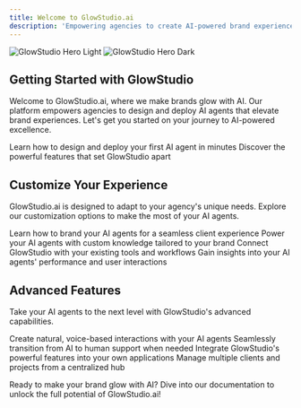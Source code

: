 ```yaml
---
title: Welcome to GlowStudio.ai
description: 'Empowering agencies to create AI-powered brand experiences'
---
```


<img
  className="block dark:hidden"
  src="/images/glowstudio-hero-light.svg"
  alt="GlowStudio Hero Light"
/>
<img
  className="hidden dark:block"
  src="/images/glowstudio-hero-dark.svg"
  alt="GlowStudio Hero Dark"
/>

## Getting Started with GlowStudio

Welcome to GlowStudio.ai, where we make brands glow with AI. Our platform empowers agencies to design and deploy AI agents that elevate brand experiences. Let's get you started on your journey to AI-powered excellence.

<CardGroup cols={2}>
  <Card
    title="Create Your First Agent"
    icon="robot"
    href="/agent-creation/overview"
  >
    Learn how to design and deploy your first AI agent in minutes
  </Card>
  <Card
    title="Explore Features"
    icon="stars"
    href="/features/ai-models"
  >
    Discover the powerful features that set GlowStudio apart
  </Card>
</CardGroup>

## Customize Your Experience

GlowStudio.ai is designed to adapt to your agency's unique needs. Explore our customization options to make the most of your AI agents.

<CardGroup cols={2}>
  <Card
    title="Whitelabeling"
    icon="paintbrush"
    href="/whitelabeling/overview"
  >
    Learn how to brand your AI agents for a seamless client experience
  </Card>
  <Card
    title="Knowledge Base"
    icon="book"
    href="/agent-creation/knowledgebase/overview"
  >
    Power your AI agents with custom knowledge tailored to your brand
  </Card>
  <Card
    title="Integrations"
    icon="puzzle-piece"
    href="/integration/deployment"
  >
    Connect GlowStudio with your existing tools and workflows
  </Card>
  <Card
    title="Analytics Dashboard"
    icon="chart-line"
    href="/features/analytics"
  >
    Gain insights into your AI agents' performance and user interactions
  </Card>
</CardGroup>

## Advanced Features

Take your AI agents to the next level with GlowStudio's advanced capabilities.

<CardGroup cols={2}>
  <Card
    title="Voice to Voice"
    icon="microphone"
    href="/features/voice-to-voice"
  >
    Create natural, voice-based interactions with your AI agents
  </Card>
  <Card
    title="Live Handoff"
    icon="users"
    href="/features/live-handoff"
  >
    Seamlessly transition from AI to human support when needed
  </Card>
  <Card
    title="API Reference"
    icon="code"
    href="/api-reference/introduction"
  >
    Integrate GlowStudio's powerful features into your own applications
  </Card>
  <Card
    title="Agency Dashboard"
    icon="building"
    href="/whitelabeling/agency-and-clients/setup"
  >
    Manage multiple clients and projects from a centralized hub
  </Card>
</CardGroup>

Ready to make your brand glow with AI? Dive into our documentation to unlock the full potential of GlowStudio.ai!